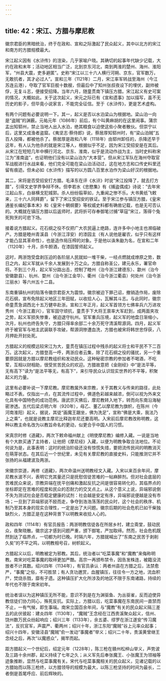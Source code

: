 ```yaml
---
---
---
```

title: 42：宋江、方腊与摩尼教
---



徽宗君臣的黑暗统治，终于在政和、宣和之际激起了民众起义，其中以北方的宋江和南方的方腊规模最大。

宋江起义因有《水浒传》的渲染，几乎家喻户晓。其确切的起事年代缺少记载，大约在政和末年；活动地区相当广泛，北到京东河北，南到两淮的楚州、海州、淮阳军，“州县大震，吏多避匿”。史称“宋江以三十六人横行河朔、京东，官军数万，无敢抗者，其才必过人”。宣和三年（1121年）二月，宋江率军转战至海州（今江苏连云港），夺取了官军巨舰十数艘，但最后中了知州张叔夜设下的埋伏，副帅被俘，无复斗志，便接受招降。当年六月，随童贯南下镇压方腊。宋江起义有史可案的情况，大概如此。关于这次起义，宋元之际已有《宣和遗事》加以描写，虽不无历史的影子，但毕竟小说家言，不能完全征信。至于《水浒传》，更是艺术虚构。

有两个问题有必要说明一下。其一，起义是否以水泊梁山为根据地。梁山泊一向是“盗贼”的渊薮。元祐元年（1086年）前后，有个叫黄麻胡的在这里闹事。蒲宗孟出知郓州，禁止当地人出入水泊，绝其粮食以迫使这些小聚者散伙。但崇宁以后，这里又成渔者盗窟。《夷坚志·蔡侍郎》说，蔡居厚知郓州时，有“梁山泊贼”五百人投降，都被他杀了。蔡居厚是政和八年（1118年）由郓州卸任的，杀降还早于这年，有人认为他杀的就是宋江等人，根据似乎不足，因为宋江受招安是在其后。从宋江在短短几年中横行河北、京东、淮南，似乎是流动作战为主，当时史料称宋江为“淮南盗”，也证明他们没有以梁山泊为“大本营”。但从宋江军队在海州夺取官军战舰进行水战来看，他们完全可能在梁山泊活动过，这在地方志和口传史料里还留有痕迹。但未必如《水浒传》描写的以方圆八百里水泊作为梁山好汉的根据地。

其二，宋将是否受招安打方腊。毛泽东在评《水浒》时说“宋江投降了，就去打方腊”，引得文史学界争辩不休。但李若水《忠愍集》有《捕盗偶成》诗说：“去年宋江起山东，白昼横戈犯城郭。杀人纷纷翦草如，九重闻之惨不乐。大书黄纸飞敕来，三十六人同拜爵”，留下了宋江受招安的铁证。至于宋江参与镇压方腊，《皇宋通鉴长编纪事本末》和《皇宋十朝纲要》等权威史料都有确凿记载，也是无可否认的。大概就在镇压方腊以后返师时，武将折可存奉御笔讨捕“草寇”宋江，落得个兔死狗烹的可悲下场。

接着说方腊起义。花石纲之役不仅把广大农民逼上绝路，连许多中小地主也濒临破产。方腊是睦州青溪县（今浙江淳安）的漆园主（有人说他是雇农，似乎只有这样才能凸显其革命性），也是造作局压榨的对象。于是他以诛朱勔为名，在宣和二年（1120年）十月，杀牛酹酒，在漆园誓师起义。

这时，两浙饱受盘剥压迫的各阶层人民就如一堆干柴，一经点燃就成燎原之势，数日之内，起义军就从千余人发展到十万之众。方腊自称圣公，建元永乐，署官命将。不到三个月，起义军分路出击，控制了睦州（治今浙江建德东）、歙州（治今安徽歙县）、杭州、婺州（治今浙江金华）、衢州（治今浙江衢县）何处州（治今浙江丽水）等六州五十二县。

东南重镇杭州的陷落令徽宗君臣大为震惊。徽宗被迫下罪己诏，撤销造作局，废除花石纲，宣布免除起义地区三年田赋，以收拾人心，瓦解其斗志。与此同时，徽宗命童贯急调西北十五万健卒赴浙。宣和三年正月，起义军首领方七佛率兵六万进攻秀州（今浙江嘉兴），官军固守顽抗，童贯手下大将王禀率大军赶到，成两面夹攻之势，起义军损失惨重，被迫退守杭州。官军重兵压境，起义军的地盘日渐缩小，次月，杭州也终告失守，方腊只得率余部二十余万死守清溪帮源洞。四月，起义军终于被官军与地主武装联手攻破，帮源洞惨遭血洗，方腊也被宋将韩世忠俘获，八月押赴开封处死。

方腊起义的规模远较宋江为大，童贯在镇压过程中残杀的起义将士和平民不下二百万。这次起义，方腊登高一呼，两浙应者云集，除了花石纲之役的骚扰，另一个重要原因就是方腊以摩尼教组织和发动民众。这种秘密宗教的参加者不喝酒，不吃荤，互相以财相助，很受贫苦民众的欢迎。方腊故意把《金刚经》中“是法平等，无有高下”读为“是法平等无，有高下”，来引导民众认识现实世界的不平等，积聚起义的力量。

这里有必要补说一下摩尼教。摩尼教属外来宗教，关于其教义与传来的路径，此处略过不表。仅指出一点，在其流传过程中，佛道色彩越来越浓，倒可以视为外来文化具有中国特色的成功范例。唐武宗灭佛后，摩尼教转入地下，转而向东南沿海秘密渗透。五代后梁贞明六年（920年），母乙、董乙以摩尼教为旗帜，在陈州（今河南淮阳）起义，据说，其徒“画魔王踞坐，佛为洗足”，宣称“佛是大乘，我法乃上之乘”，也就是说教主摩尼比释迦牟尼还要高明。入宋前后摩尼教改称明教，这种以教主命名改为以教旨命名的更动，似更合乎中国人的习惯。

宋真宗时修《道藏》，两次下敕命福州献上《明使摩尼教》编修入藏。一说是当地有个大款买通了主持者，让他把《摩尼经》入藏，以便为明教争取合法地位。不论何说为是，此事表明：这时的统治阶级还没有惊慌失措，要把流传民间的明教消灭在萌芽状态。在其后近一个世纪里，未见有关摩尼教的直接史料，只能推测它并不张扬的从福建波及两浙。

宋徽宗崇道，再修《道藏》，两次命温州送明教经文入藏。入宋以来百余年间，摩尼教水波不兴，表明它充其量还只是抚慰信徒苦难的一帖麻醉剂。但对社会底层的苦难民众来说，宗教异端在抚平创痛和激起反抗之间是很容易转化的，其临界点的坐标即定在苦难的程度和民众的忍耐力的交叉点上。从这个意义上说，异端邪说倒不失为测试社会是否稳定健康的试剂：社会越是安定有序，异端邪说便越是没有市场；一旦到了异端邪说不胫而走，争夺到浩浩荡荡的民众时，这个社会的秩序、机制乃至其本身的现实合理性，一定是出了大问题。徽宗后期的社会危机已如干柴独缺烈火，方腊正是在这种背景下以明教来收拾人心的。

政和四年（1114年）有官员报告：两浙明教信徒各在所居乡村，建立斋堂，鼓动民众，夜聚晓散。徽宗这才感到问题严重，颁下御笔，严加取缔。然而，社会危机既然到达了临界点，一切都为时已晚。时隔六年，方腊就喊出了“东南之民苦于剥削久矣”的不平之鸣，以明教相号召，树帜起义。

方腊起义以后，明教被定为邪教。其后，统治者以“吃菜事魔”和“魔教”来侮称明教。南宋对吃菜事魔的取缔更加严酷。高宗一再颁布禁令，因告发株连，被籍没流放者不计其数。绍兴四年（1134年），有官员承认：两者州县在方腊之后，法禁愈严，“事魔”之俗，不可胜禁；有人贪功邀赏，血腥镇压，往往令一方之地，流血积尸，焚烧杀戮，靡有孑遗。这种镇压扩大化所涉及的地区不限于东南诸路，持续的年代也不限于南宋初年。

统治者误以为这种镇压无所不能，意识不到是在为渊驱鱼、为丛驱雀，反而迫使异教信徒们协力同心，殊死反抗。实际上，方腊以后，吃菜事魔在东南民间一直禁而不止，一有气候，即生事端。南宋立国百余年间，与“魔教”有关的民众起义隔三差五的此伏彼起：建炎四年（1130年），“魔贼”王念经在江西贵溪聚众起义，信州、饶州数万民众纷起响应；绍兴三年（1133年），余五婆、缪罗在浙江遂安“传习魔法”，反抗官军，声震严、衢两州；绍兴十年，浙江东阳“魔贼”谷上元率众起事；绍兴十四年，安徽泾县“魔贼”俞一发动“事魔者”举义；绍兴二十年，贵溪黄曾继王念经之后，再次“以魔惑众”，揭竿而起。

距方腊起义一个世纪后，绍定元年（1228年），陈三枪在赣州松梓山举义，声势波及三路十余州郡，起义持续了七年之久；从义军先后奉张魔王、小张魔王为领袖等迹象推断，显然与吃菜事魔有关。宋代与吃菜事魔相关的民众起义，见诸记载的以方腊始而以陈三枪终，以方腊领导的规模为最大，以陈三枪坚持的时间为最长，二者倒是首尾呼应、前后辉映的。